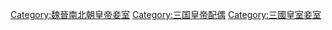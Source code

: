 [[Category:魏晉南北朝皇帝妾室|Category:魏晉南北朝皇帝妾室]]
[[Category:三国皇帝配偶|Category:三国皇帝配偶]]
[[Category:三國皇室妾室|Category:三國皇室妾室]]